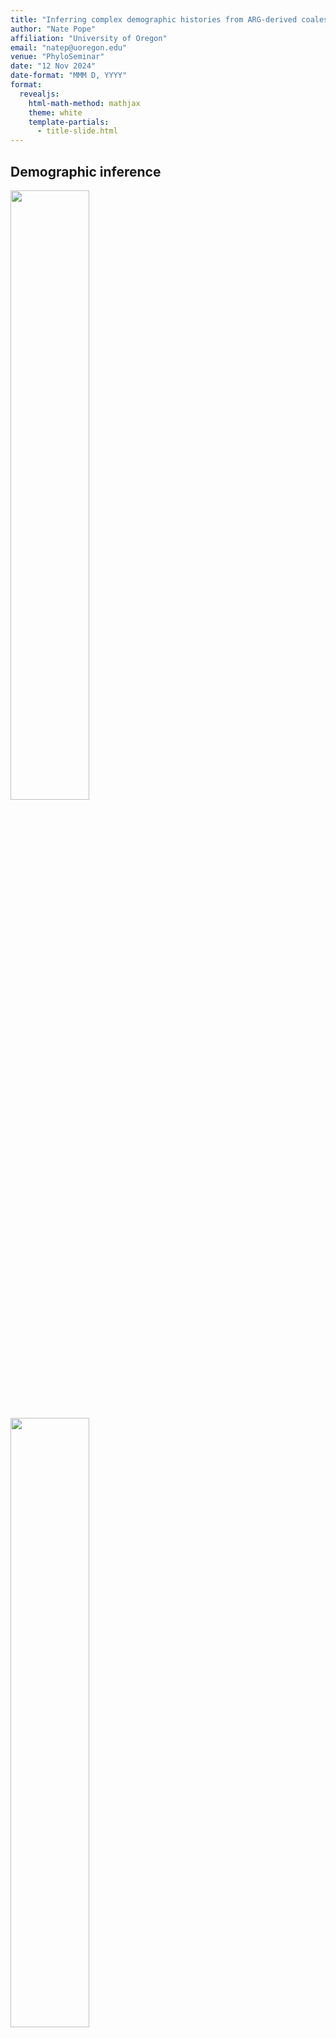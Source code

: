 ```yaml
---
title: "Inferring complex demographic histories from ARG-derived coalescence time distributions"
author: "Nate Pope"
affiliation: "University of Oregon"
email: "natep@uoregon.edu"
venue: "PhyloSeminar"
date: "12 Nov 2024"
date-format: "MMM D, YYYY"
format: 
  revealjs:
    html-math-method: mathjax
    theme: white
    template-partials:
      - title-slide.html
---
```


## Demographic inference

::: {.r-stack}

![](fig/pop-model/pop-model-0.png){.fragment .current-visible width="50%" fig-align="center" fragment-index=0}

![](fig/pop-model/pop-model-1.png){.fragment .current-visible width="50%" fig-align="center" fragment-index=1}

![](fig/pop-model/pop-model-2.png){.fragment .current-visible width="50%" fig-align="center" fragment-index=2}

![](fig/pop-model/pop-model-3.png){.fragment .current-visible width="50%" fig-align="center" fragment-index=3}

![](fig/pop-model/intgr-anim-0.gif){.fragment width="50%" fig-align="center" fragment-index=4}

:::

::: {.r-stack} 

::: {.fragment .current-visible fragment-index=0}
Given some population model, $\Theta$
:::

::: {.fragment .current-visible fragment-index=1}
$P(\mathrm{genealogy} \mid \Theta)$
:::

::: {.fragment .current-visible fragment-index=2}
Given some contemporary variation, $y$
:::

::: {.fragment .current-visible fragment-index=3}
$p(y \mid \mathrm{genealogy})$
:::

::: {.fragment .current-visible fragment-index=4}
$p(y \mid \Theta) = \int p(y \mid \mathrm{genealogy}) dP(\mathrm{genealogy} \mid \Theta)$
:::

::: {.fragment .current-visible fragment-index=5}
Inference $\implies \mathrm{argmax}_{\Theta}~p(y \mid \Theta)$
:::

:::

::: {.notes}

- In a nutshell

:::


## Ancestral recombination graphs

::: {.r-stack}

![](fig/arg-3d/arg-3d-0.png){.fragment .current-visible}

![](fig/arg-3d/arg-3d-1.png){.fragment .current-visible}

![](fig/arg-3d/arg-3d-2.png){.fragment .current-visible}

![](fig/arg-3d/arg-3d-3.png){.fragment .current-visible}

![](fig/arg-3d/arg-3d-4.png){.fragment .current-visible}

![](fig/arg-3d/arg-3d-5.png){.fragment .current-visible}

![](fig/arg-3d/arg-3d-6.png){.fragment .current-visible}

![](fig/arg-3d/node-view-0.png){.fragment .current-visible}

![](fig/arg-3d/node-view-1.png){.fragment .current-visible}

![](fig/arg-3d/node-view-2.png){.fragment .current-visible}

:::

::: {.notes}

- Haplotypes along recombinant sequence of length L

- Single point on sequence, gives genealogy

- Recombination event results in prune/regraft of leaf

- Recombination event results in prune/regraft of root

- Crucial point is, nodes are shared across trees, e.g. ancestral haplotypes

- TODO: haplotype view of ARG? text needed?

- Takeaway, space of ARGs is huge, integrating over it is hard

:::


## Inference at genomic scale

::: {.incremental}

- Reduce to single diploid and integrate ARG (PSMC, etc.)

- Fit "marginal" sample statistics (SFS, LD, etc.)

- Jointly infer ARG and demography (MCMC)

- [Condition on inferred ARG and ... ?]{style="color:firebrick"}

:::


## Inference from inferred ARGs

TODO


## Coalescence time distributions

::: {.r-stack}

![](fig/tree-ecdf/tree-0.png){.fragment .current-visible}

![](fig/tree-ecdf/tree-1.png){.fragment .current-visible}

![](fig/tree-ecdf/tree-ecdf-0.png){.fragment .current-visible}

![](fig/tree-ecdf/tree-ecdf-1.png){.fragment .current-visible}

![](fig/tree-ecdf/tree-ecdf-2.png){.fragment .current-visible}

![](fig/tree-ecdf/tree-ecdf-3.png){.fragment .current-visible}

![](fig/tree-ecdf/tree-ecdf-4.png){.fragment .current-visible}

![](fig/tree-ecdf/tree-ecdf-5.png){.fragment .current-visible}

:::


## Marginalizing over trees

::: {.r-stack}

![](fig/marg-ecdf/marg-ecdf-0.png){.fragment .current-visible}

![](fig/marg-ecdf/marg-ecdf-1.png){.fragment .current-visible}

![](fig/marg-ecdf/marg-ecdf-2.png){.fragment .current-visible}

![](fig/marg-ecdf/marg-ecdf-3.png){.fragment .current-visible}

:::

::: {.notes}

- Information is sparse in a single tree, especially deep in time, hence we use the ARG.

- The ECDF is a deterministic function of a tree. Integrating over trees gives the true CDF.

- The empirical version sums over trees, weighting by relative span.

- The weighted average converges to true CDF asymptotically

- TODO: node weights (probably?), convergence (?)

:::


## Efficient marginalization

::: {.r-stack}

![](fig/incr-algo/two-trees-0.png){.fragment .current-visible}

![](fig/incr-algo/two-trees-1.png){.fragment .current-visible}

![](fig/incr-algo/two-trees-2.png){.fragment .current-visible}

![](fig/incr-algo/left-tree-detail-0.png){.fragment .current-visible}

![](fig/incr-algo/left-tree-detail-1.png){.fragment .current-visible}

![](fig/incr-algo/left-tree-detail-2.png){.fragment .current-visible}

![](fig/incr-algo/left-tree-detail-3.png){.fragment .current-visible}

![](fig/incr-algo/left-tree-detail-4.png){.fragment .current-visible}

![](fig/incr-algo/left-tree-detail-5.png){.fragment .current-visible}

![](fig/incr-algo/right-tree-detail-0.png){.fragment .current-visible}

:::

::: {.notes}

- Need to leverage redundancy of trees for efficiency

- Work with the TreeSequence data format, tskit library

- Crucial ingredient are "edge differences" between adjacent trees

- e.g. a prune-regraft of a single branch leaves the bulk of the topology unchanged

- The idea is to propagate changes in node state up from the removed/added edge

- If there are multiple edges removed/added, need to be careful about order

- Complexity is O(edges log tips) to get node weights, querying ECDF is binary search O(log nodes)

- TODO: expository text, e.g. "Number of subtended samples S"

- TODO: plot showing scaling with number of tips

:::


## Duality of pair coalescence and Ne

::: {.r-stack}

![](fig/ne-duality/size-to-coal-0.png){.fragment .current-visible}

![](fig/ne-duality/size-to-coal-1.png){.fragment .current-visible}

![](fig/ne-duality/size-to-coal-2.png){.fragment .current-visible}

![](fig/ne-duality/size-to-coal-3.png){.fragment .current-visible}

![](fig/ne-duality/size-to-coal-4.png){.fragment .current-visible}

![](fig/ne-duality/size-to-coal-5.png){.fragment .current-visible}

:::


## Duality of pair coalescence and Ne

::: {.fragment}
Let $c_{ab} = \frac{\int_a^b c(t) dt}{b - a}$ be average rate over interval,
:::

::: {.r-stack}

::: {.fragment .current-visible}
$$
  1 - \exp\{ -(b - a) c_{ab} \} = \frac{\mathrm{CDF}(b) - \mathrm{CDF}(a)}{1 - \mathrm{CDF}(a)} 
$$
:::

::: {.fragment .current-visible}
$$
  1 - \exp\{ -(b - a) c_{ab} \} \approx \frac{\mathrm{ECDF}(b) - \mathrm{ECDF}(a)}{1 - \mathrm{ECDF}(a)}
$$
:::

::: {.fragment .current-visible}
$$
  c_{ab} \approx (a - b)^{-1} \log \left\{ 1 - \frac{\mathrm{ECDF}(b) - \mathrm{ECDF}(a)}{1 - \mathrm{ECDF}(a)} \right\}
$$
:::

::: {.fragment}
$$
  c_{ab} \approx (b - a)^{-1} \left(\frac{\mathrm{ECDF}(b) - \mathrm{ECDF}(a)}{1 - \mathrm{ECDF}(a)} \right)
$$
:::

:::

::: {.fragment}
Note $c_{ab}^{-1}$ is harmonic average of $n(t)$ over interval
:::


## Duality of pair coalescence and Ne


::: {.r-stack}

![](fig/ne-duality/size-to-coal-6.png){.fragment .current-visible}

![](fig/ne-duality/size-to-coal-7.png){.fragment .current-visible}

:::

::: {.notes}

- Ne from coalescence rates from ARG isn't a new idea, cite Relate and maybe Yun's paper. Though maybe estimators are different

:::


## Pair coalescence and structure

Let $u(t)$ be population occupancy at time $t$, e.g.

$$
  u(0) = \{a, b\}
$$

in the present day.


## Pair coalescence and structure

Co-occupancy probability for population $i$ is,

$$
  f_{i,ab}(t) = P(u_t = \{i, i\} \mid u_0 = \{a, b\})
$$

given initial locations.


## Pair coalescence and structure

Thus instantaneous "cross-coalescence" rate,

$$
  c_{ab}(t) = \sum_i f_{i,ab}(t) n_i(t)^{-1}
$$

summing over populations at time $t$.


## Pair coalescence and structure

Modelled as an absorbing Markov process,

::: {.incremental}

- $(\#\mathrm{populations})^2$ transitory states 

- Absorbing state is coalescence

- Demographic parameters $\rightarrow$ transition rates

:::


## Pair coalescence and structure

::: {.r-stack}

![](fig/pair-rates/pair-rates-0.png){.fragment .current-visible}

![](fig/pair-rates/pair-rates-1.png){.fragment .current-visible}

![](fig/pair-rates/pair-rates-2.png){.fragment .current-visible}

![](fig/pair-rates/pair-rates-3.png){.fragment .current-visible}

![](fig/pair-rates/pair-rates-4.png){.fragment .current-visible}

![](fig/pair-rates/pair-rates-5.png){.fragment .current-visible}

![](fig/pair-rates/smooth-anim-0.gif){.fragment .current-visible}

:::

## Inverse problem

::: {.r-stack}

![](fig/pair-rates/pair-optim-0.png){.fragment .current-visible}

![](fig/pair-rates/pair-optim-1.png){.fragment .current-visible}

![](fig/pair-rates/pair-optim-2.png){.fragment .current-visible}

![](fig/pair-rates/pair-optim-3.png){.fragment .current-visible}

![](fig/pair-rates/smooth-optim-anim-0.gif){.fragment .current-visible}

:::

::: {.notes}

- The big question is, "is it identifiable"

- Which in some sense reflects whether the loss surface is amenable to gradient descent

:::


## Fitting to empirical rates

::: {.r-stack}

![](fig/pair-optim/emp-rates-0.png){.fragment .current-visible}

![](fig/pair-optim/emp-rates-1.png){.fragment .current-visible}

![](fig/pair-optim/emp-rates-2.png){.fragment .current-visible}

![](fig/pair-optim/emp-rates-3.png){.fragment .current-visible}

![](fig/pair-optim/emp-trio-rates-0.png){.fragment .current-visible}

![](fig/pair-optim/emp-trio-rates-2.png){.fragment .current-visible}

![](fig/pair-optim/emp-trio-rates-3.png){.fragment .current-visible}

:::

::: {.notes}

- This generalizes readily to more than two populations

- Using both first and second coalescences of trios (12 stats)

- In this case trio and pair rates look quite similar

- But provide more "observations" of the same pattern
  and are less sensitive to noise

- With more populations, using trio rates matters more as it generates
  non-redundant statistics

:::


## Fitting to inferred rates

::: {.r-stack}

![](fig/sim-tsinfer/mut-times-0.png){.fragment .current-visible width="50%" fig-align="center"}

![](fig/sim-tsinfer/mut-times-1.png){.fragment .current-visible width="50%" fig-align="center"}

![](fig/sim-tsinfer/emp-pair-200-0.png){.fragment .current-visible}

![](fig/sim-tsinfer/emp-pair-200-1.png){.fragment .current-visible}

![](fig/sim-tsinfer/emp-pair-200-2.png){.fragment .current-visible}

![](fig/sim-tsinfer/emp-pair-200-3.png){.fragment .current-visible}

![](fig/sim-tsinfer/emp-pair-200-4.png){.fragment .current-visible}

![](fig/sim-tsinfer/emp-pair-200-5.png){.fragment .current-visible}

:::

::: {.notes}

- This machinery can easily be extended to more constrained settings, e.g. multiple rates per epoch, or parameterized functions

- Example is a little disingenuous, b/c noise in ARG inference will swamp out detail at that temporal scale

- For example, true vs inferred dates

- So as a litmus test i'm going to use a model on a log scale. The litmus test here is to infer the directionality of migration

:::


## Implementation details

## Implementation API

## WIP: fitting windowed rates

## WIP: fitting spatial rates

## Thank you!
